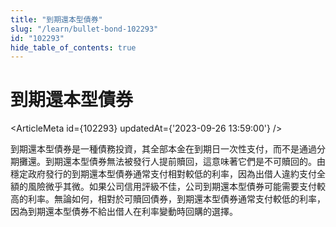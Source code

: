 ```yaml
---
title: "到期還本型債券"
slug: "/learn/bullet-bond-102293"
id: "102293"
hide_table_of_contents: true
---
```



# 到期還本型債券

<ArticleMeta id={102293} updatedAt={'2023-09-26 13:59:00'} />
<div className='border-solid border-b border-t-0 my-4 border-[var(--ifm-color-gray-300)]' />

到期還本型債券是一種債務投資，其全部本金在到期日一次性支付，而不是通過分期攤還。到期還本型債券無法被發行人提前贖回，這意味著它們是不可贖回的。由穩定政府發行的到期還本型債券通常支付相對較低的利率，因為出借人違約支付全額的風險微乎其微。如果公司信用評級不佳，公司到期還本型債券可能需要支付較高的利率。無論如何，相對於可贖回債券，到期還本型債券通常支付較低的利率，因為到期還本型債券不給出借人在利率變動時回購的選擇。
